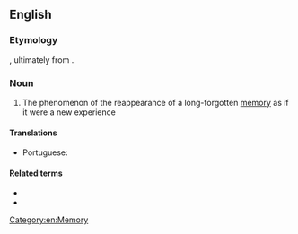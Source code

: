 ==English==

===Etymology===
{{prefix|en|crypto|amnesia}}, ultimately from {{etyl|fr|en}} {{m|fr|cryptomnésie}}.

{{rfp|en}}
{{rfap|en}}

===Noun===
{{wikipedia}}
{{en-noun|-}}

# {{lb|en|psychology}} The phenomenon of the reappearance of a long-forgotten [[memory]] as if it were a new experience

====Translations====
{{trans-top|reappearance of long-forgotten memory}}
* Portuguese: {{t|pt|criptomnésia|f}}
{{trans-mid}}
{{trans-bottom}}

====Related terms====
* {{l|en|cryptomnesic}}
* {{l|en|cryptomnesically}}

[[Category:en:Memory]]